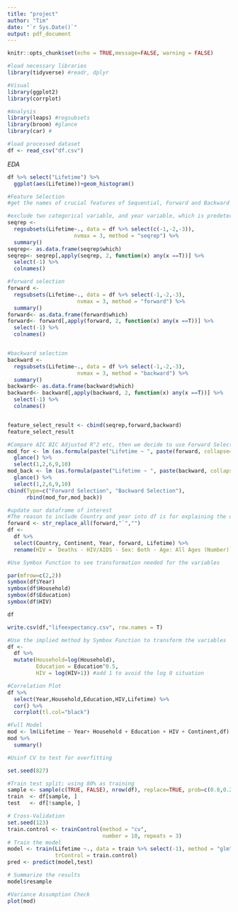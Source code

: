 ```yaml
---
title: "project"
author: "Tim"
date: "`r Sys.Date()`"
output: pdf_document
---
```


```r
knitr::opts_chunk$set(echo = TRUE,message=FALSE, warning = FALSE)
```

```r
#load necessary libraries
library(tidyverse) #readr, dplyr

#Visual
library(ggplot2)
library(corrplot)

#Analysis
library(leaps) #regsubsets
library(broom) #glance 
library(car) #

#load processed dataset
df <- read_csv("df.csv")
```

*EDA*
```r
df %>% select("Lifetime") %>% 
  ggplot(aes(Lifetime))+geom_histogram()
```


```r
#Feature Selection
#get the names of crucial features of Sequential, Forward and Backward Selection

#exclude two categorical variable, and year variable, which is predetermined to be included in the data. 
seqrep <- 
  regsubsets(Lifetime~., data = df %>% select(c(-1,-2,-3)), 
                     nvmax = 3, method = "seqrep") %>% 
  summary()
seqrep<- as.data.frame(seqrep$which)
seqrep<- seqrep[,apply(seqrep, 2, function(x) any(x ==T))] %>% 
  select(-1) %>% 
  colnames()

#forward selection
forward <- 
  regsubsets(Lifetime~., data = df %>% select(-1,-2,-3), 
                      nvmax = 3, method = "forward") %>% 
  summary()
forward<- as.data.frame(forward$which)
forward<- forward[,apply(forward, 2, function(x) any(x ==T))] %>% 
  select(-1) %>% 
  colnames()


#backward selection
backward <- 
  regsubsets(Lifetime~., data = df %>% select(-1,-2,-3), 
                      nvmax = 3, method = "backward") %>% 
  summary()
backward<- as.data.frame(backward$which)
backward<- backward[,apply(backward, 2, function(x) any(x ==T))] %>% 
  select(-1) %>% 
  colnames()


feature_select_result <- cbind(seqrep,forward,backward)
feature_select_result
```



```r

#Compare AIC BIC Adjusted R^2 etc, then we decide to use Forward Selection result
mod_for <- lm (as.formula(paste("Lifetime ~ ", paste(forward, collapse= "+"))),df) %>% 
  glance() %>% 
  select(1,2,6,9,10)
mod_back <- lm (as.formula(paste("Lifetime ~ ", paste(backward, collapse= "+"))),df) %>% 
  glance() %>% 
  select(1,2,6,9,10)
cbind(Type=c("Forward Selection", "Backward Selection"),
      rbind(mod_for,mod_back))
```

```r
#update our dataframe of interest
#The reason to include Country and year into df is for explaining the outcome through historical events(War, Disease etc.). 
forward <- str_replace_all(forward,"`","")
df <- 
  df %>% 
  select(Country, Continent, Year, forward, Lifetime) %>% 
  rename(HIV = `Deaths - HIV/AIDS - Sex: Both - Age: All Ages (Number)`) 

#Use Symbox Function to see transformation needed for the variables

par(mfrow=c(2,2))
symbox(df$Year)
symbox(df$Household)
symbox(df$Education)
symbox(df$HIV)
```


```r

df

write.csv(df,"lifeexpectancy.csv", row.names = T)

```


```r
#Use the implied method by Symbox Function to transform the variables
df <- 
  df %>% 
  mutate(Household=log(Household),
         Education = Education^0.5,
         HIV = log(HIV+1)) #add 1 to avoid the log 0 situation
```


```r
#Correlation Plot
df %>% 
  select(Year,Household,Education,HIV,Lifetime) %>% 
  cor() %>% 
  corrplot(tl.col="black")

```

```r
#Full Model
mod <- lm(Lifetime ~ Year+ Household + Education + HIV + Continent,df) 
mod %>% 
  summary()
```

```r
#Usinf CV to test for overfitting

set.seed(827)

#Train test split; using 80% as training
sample <- sample(c(TRUE, FALSE), nrow(df), replace=TRUE, prob=c(0.8,0.2))
train  <- df[sample, ]
test   <- df[!sample, ]

# Cross-Validation
set.seed(123)
train.control <- trainControl(method = "cv", 
                              number = 10, repeats = 3)
# Train the model
model <- train(Lifetime ~., data = train %>% select(-1), method = "glm",
               trControl = train.control)
pred <- predict(model,test)

# Summarize the results
model$resample
```


```r
#Variance Assumption Check
plot(mod)
```



